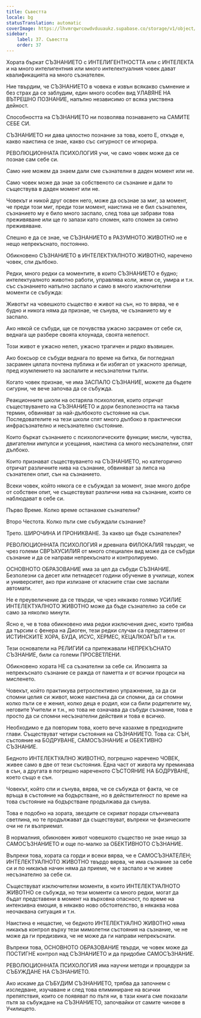 ```yaml
---
title: Съвестта
locale: bg
statusTranslation: automatic
coverImage: https://lhvmrqwrcowdvduuaukz.supabase.co/storage/v1/object/public/strapi-uploads/small_cover-educacion-fundamental.webp-2d51a7828a2b1309555be27f7e2a61a0.webp
sidebar:
    label: 37. Съвестта
    order: 37
---
```

Хората бъркат СЪЗНАНИЕТО с ИНТЕЛИГЕНТНОСТТА или с ИНТЕЛЕКТА и на много интелигентния или много интелектуалния човек дават квалификацията на много съзнателен.

Ние твърдим, че СЪЗНАНИЕТО в човека е извън всякакво съмнение и без страх да се заблудим, един много особен вид УЛАВЯНЕ НА ВЪТРЕШНО ПОЗНАНИЕ, напълно независимо от всяка умствена дейност.

Способността на СЪЗНАНИЕТО ни позволява познаването на САМИТЕ СЕБЕ СИ.

СЪЗНАНИЕТО ни дава цялостно познание за това, което Е, откъде е, какво наистина се знае, какво със сигурност се игнорира.

РЕВОЛЮЦИОННАТА ПСИХОЛОГИЯ учи, че само човек може да се познае сам себе си.

Само ние можем да знаем дали сме съзнателни в даден момент или не.

Само човек може да знае за собственото си съзнание и дали то съществува в даден момент или не.

Човекът и никой друг освен него, може да осъзнае за миг, за момент, че преди този миг, преди този момент, наистина не е бил съзнателен, съзнанието му е било много заспало, след това ще забрави това преживяване или ще го запази като спомен, като спомен за силно преживяване.

Спешно е да се знае, че СЪЗНАНИЕТО в РАЗУМНОТО ЖИВОТНО не е нещо непрекъснато, постоянно.

Обикновено СЪЗНАНИЕТО в ИНТЕЛЕКТУАЛНОТО ЖИВОТНО, наречено човек, спи дълбоко.

Редки, много редки са моментите, в които СЪЗНАНИЕТО е будно; интелектуалното животно работи, управлява коли, жени се, умира и т.н. със съзнанието напълно заспало и само в много изключителни моменти се събужда:

Животът на човешкото същество е живот на сън, но то вярва, че е будно и никога няма да признае, че сънува, че съзнанието му е заспало.

Ако някой се събуди, ще се почувства ужасно засрамен от себе си, веднага ще разбере своята клоунада, своята нелепост.

Този живот е ужасно нелеп, ужасно трагичен и рядко възвишен.

Ако боксьор се събуди веднага по време на битка, би погледнал засрамен цялата почтена публика и би избягал от ужасното зрелище, пред изумлението на заспалите и несъзнателни тълпи.

Когато човек признае, че има ЗАСПАЛО СЪЗНАНИЕ, можете да бъдете сигурни, че вече започва да се събужда.

Реакционните школи на остаряла психология, които отричат съществуването на СЪЗНАНИЕТО и дори безполезността на такъв термин, обвиняват за най-дълбокото състояние на сън. Последователите на тези школи спят много дълбоко в практически инфрасъзнателно и несъзнателно състояние.

Които бъркат съзнанието с психологическите функции; мисли, чувства, двигателни импулси и усещания, наистина са много несъзнателни, спят дълбоко.

Които признават съществуването на СЪЗНАНИЕТО, но категорично отричат различните нива на съзнание, обвиняват за липса на съзнателен опит, сън на съзнанието.

Всеки човек, който някога се е събуждал за момент, знае много добре от собствен опит, че съществуват различни нива на съзнание, които се наблюдават в себе си.

Първо Време. Колко време останахме съзнателни?

Второ Честота. Колко пъти сме събуждали съзнание?

Трето. ШИРОЧИНА И ПРОНИКВАНЕ. За какво ще бъде съзнателен?

РЕВОЛЮЦИОННАТА ПСИХОЛОГИЯ и древната ФИЛОКАЛИЯ твърдят, че чрез големи СВРЪХУСИЛИЯ от много специален вид може да се събуди съзнание и да се направи непрекъснато и контролируемо.

ОСНОВНОТО ОБРАЗОВАНИЕ има за цел да събуди СЪЗНАНИЕ. Безполезни са десет или петнадесет години обучение в училище, колеж и университет, ако при излизане от класните стаи сме заспали автомати.

Не е преувеличение да се твърди, че чрез някакво голямо УСИЛИЕ ИНТЕЛЕКТУАЛНОТО ЖИВОТНО може да бъде съзнателно за себе си само за няколко минути.

Ясно е, че в това обикновено има редки изключения днес, които трябва да търсим с фенера на Диоген, тези редки случаи са представени от ИСТИНСКИТЕ ХОРА, БУДА, ИСУС, ХЕРМЕС, КЕЦАЛКОАТЪЛ и т.н.

Тези основатели на РЕЛИГИИ са притежавали НЕПРЕКЪСНАТО СЪЗНАНИЕ, били са големи ПРОСВЕТЛЕНИ.

Обикновено хората НЕ са съзнателни за себе си. Илюзията за непрекъснато съзнание се ражда от паметта и от всички процеси на мисленето.

Човекът, който практикува ретроспективно упражнение, за да си спомни целия си живот, може наистина да си спомни, да си спомни колко пъти се е женил, колко деца е родил, кои са били родителите му, неговите Учители и т.н., но това не означава да събуди съзнание, това е просто да си спомни несъзнателни действия и това е всичко.

Необходимо е да повторим това, което вече казахме в предходните глави. Съществуват четири състояния на СЪЗНАНИЕТО. Това са: СЪН, състояние на БОДРУВАНЕ, САМОСЪЗНАНИЕ и ОБЕКТИВНО СЪЗНАНИЕ.

Бедното ИНТЕЛЕКТУАЛНО ЖИВОТНО, погрешно наречено ЧОВЕК, живее само в две от тези състояния. Една част от живота му преминава в сън, а другата в погрешно нареченото СЪСТОЯНИЕ НА БОДРУВАНЕ, което също е сън.

Човекът, който спи и сънува, вярва, че се събужда от факта, че се връща в състояние на бодърстване, но в действителност по време на това състояние на бодърстване продължава да сънува.

Това е подобно на зората, звездите се скриват поради слънчевата светлина, но те продължават да съществуват, въпреки че физическите очи не ги възприемат.

В нормалния, обикновен живот човешкото същество не знае нищо за САМОСЪЗНАНИЕТО и още по-малко за ОБЕКТИВНОТО СЪЗНАНИЕ.

Въпреки това, хората са горди и всеки вярва, че е САМОСЪЗНАТЕЛЕН; ИНТЕЛЕКТУАЛНОТО ЖИВОТНО твърдо вярва, че има съзнание за себе си и по никакъв начин няма да приеме, че е заспало и че живее несъзнателно за себе си.

Съществуват изключителни моменти, в които ИНТЕЛЕКТУАЛНОТО ЖИВОТНО се събужда, но тези моменти са много редки, могат да бъдат представени в момент на върховна опасност, по време на интензивна емоция, в някакво ново обстоятелство, в някаква нова неочаквана ситуация и т.н.

Наистина е нещастие, че бедното ИНТЕЛЕКТУАЛНО ЖИВОТНО няма никакъв контрол върху тези мимолетни състояния на съзнание, че не може да ги предизвика, че не може да ги направи непрекъснати.

Въпреки това, ОСНОВНОТО ОБРАЗОВАНИЕ твърди, че човек може да ПОСТИГНЕ контрол над СЪЗНАНИЕТО и да придобие САМОСЪЗНАНИЕ.

РЕВОЛЮЦИОННАТА ПСИХОЛОГИЯ има научни методи и процедури за СЪБУЖДАНЕ НА СЪЗНАНИЕТО.

Ако искаме да СЪБУДИМ СЪЗНАНИЕТО, трябва да започнем с изследване, изучаване и след това елиминиране на всички препятствия, които се появяват по пътя ни, в тази книга сме показали пътя за събуждане на СЪЗНАНИЕТО, започвайки от самите чинове в Училището.

